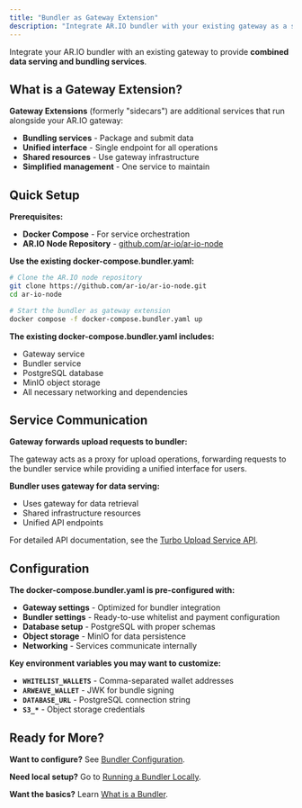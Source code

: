 ```yaml
---
title: "Bundler as Gateway Extension"
description: "Integrate AR.IO bundler with your existing gateway as a sidecar service"
---
```


Integrate your AR.IO bundler with an existing gateway to provide **combined data serving and bundling services**.

## What is a Gateway Extension?

**Gateway Extensions** (formerly "sidecars") are additional services that run alongside your AR.IO gateway:

- **Bundling services** - Package and submit data
- **Unified interface** - Single endpoint for all operations
- **Shared resources** - Use gateway infrastructure
- **Simplified management** - One service to maintain

## Quick Setup

**Prerequisites:**

- **Docker Compose** - For service orchestration
- **AR.IO Node Repository** - [github.com/ar-io/ar-io-node](https://github.com/ar-io/ar-io-node)

**Use the existing docker-compose.bundler.yaml:**

```bash
# Clone the AR.IO node repository
git clone https://github.com/ar-io/ar-io-node.git
cd ar-io-node

# Start the bundler as gateway extension
docker compose -f docker-compose.bundler.yaml up
```

**The existing docker-compose.bundler.yaml includes:**

- Gateway service
- Bundler service
- PostgreSQL database
- MinIO object storage
- All necessary networking and dependencies

## Service Communication

**Gateway forwards upload requests to bundler:**

The gateway acts as a proxy for upload operations, forwarding requests to the bundler service while providing a unified interface for users.

**Bundler uses gateway for data serving:**

- Uses gateway for data retrieval
- Shared infrastructure resources
- Unified API endpoints

For detailed API documentation, see the [Turbo Upload Service API](/apis/turbo/upload-service).

## Configuration

**The docker-compose.bundler.yaml is pre-configured with:**

- **Gateway settings** - Optimized for bundler integration
- **Bundler settings** - Ready-to-use whitelist and payment configuration
- **Database setup** - PostgreSQL with proper schemas
- **Object storage** - MinIO for data persistence
- **Networking** - Services communicate internally

**Key environment variables you may want to customize:**

- **`WHITELIST_WALLETS`** - Comma-separated wallet addresses
- **`ARWEAVE_WALLET`** - JWK for bundle signing
- **`DATABASE_URL`** - PostgreSQL connection string
- **`S3_*`** - Object storage credentials

## Ready for More?

**Want to configure?** See [Bundler Configuration](/running-your-own-infrastructure/bundler/bundler-configuration).

**Need local setup?** Go to [Running a Bundler Locally](/running-your-own-infrastructure/bundler/running-bundler-locally).

**Want the basics?** Learn [What is a Bundler](/running-your-own-infrastructure/bundler/what-is-a-bundler).
